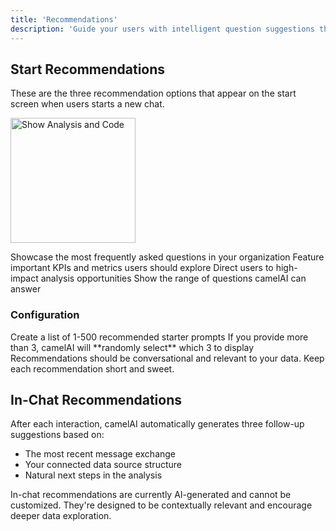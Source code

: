 ```yaml
---
title: 'Recommendations'
description: 'Guide your users with intelligent question suggestions that appear at the start of a new chat'
---
```


## Start Recommendations
These are the three recommendation options that appear on the start screen when users starts a new chat.

<img 
  src="https://imagedelivery.net/0Ey8LwpQ4ATeP19F21mqig/2ef487b2-3a2c-4691-8fd7-0893686b6000/public" 
  alt="Show Analysis and Code"
  height="200"
  className="rounded-lg"
/>

<CardGroup cols={2}>
  <Card title="Highlight Common Use Cases" icon="star">
    Showcase the most frequently asked questions in your organization
  </Card>
  <Card title="Showcase Specific Metrics" icon="chart-line">
    Feature important KPIs and metrics users should explore
  </Card>
  <Card title="Guide Toward Valuable Insights" icon="lightbulb">
    Direct users to high-impact analysis opportunities
  </Card>
  <Card title="Demonstrate Capabilities" icon="sparkles">
    Show the range of questions camelAI can answer
  </Card>
</CardGroup>

### Configuration

<Steps>
  <Step title="Provide Starter Prompts">
    Create a list of 1-500 recommended starter prompts
  </Step>
  <Step title="Support Multiple Options">
    If you provide more than 3, camelAI will **randomly select** which 3 to display
  </Step>
  <Step title="Keep It Conversational">
    Recommendations should be conversational and relevant to your data. Keep each recommendation short and sweet.
  </Step>
</Steps>

## In-Chat Recommendations

After each interaction, camelAI automatically generates three follow-up suggestions based on:

- The most recent message exchange
- Your connected data source structure  
- Natural next steps in the analysis

<Warning>
In-chat recommendations are currently AI-generated and cannot be customized. They're designed to be contextually relevant and encourage deeper data exploration.
</Warning>

